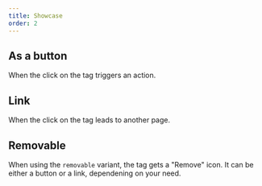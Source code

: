 ```yaml
---
title: Showcase
order: 2
---
```



## As a button

When the click on the tag triggers an action.

<Playground system="ec" selectedKind="tag" selectedStory="as a button">
  <Tag label="Button tag" type="button" />
</Playground>

## Link

When the click on the tag leads to another page.

<Playground system="ec" selectedKind="tag" selectedStory="as a link">
  <Tag label="Link tag" href="/example" />
</Playground>

## Removable

When using the `removable` variant, the tag gets a "Remove" icon. It can be either a button or a link, dependening on your need.

<Playground system="ec" selectedKind="tag" selectedStory="removable">
  <Tag label="Removable tag" variant="removable" />
</Playground>
